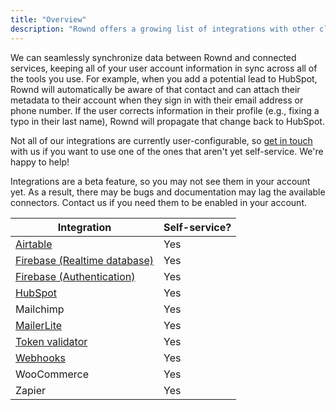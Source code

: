 ```yaml
---
title: "Overview"
description: "Rownd offers a growing list of integrations with other cloud services, CRMs, and more. Here's a list of the integrations we currently support."
---
```


We can seamlessly synchronize data between Rownd and connected
services, keeping all of your user account information in sync across
all of the tools you use. For example, when you add a potential lead to HubSpot,
Rownd will automatically be aware of that contact and can attach their metadata
to their account when they sign in with their email address or phone number. If
the user corrects information in their profile (e.g., fixing a typo in their
last name), Rownd will propagate that change back to HubSpot.

Not all of our integrations are currently user-configurable, so
[get in touch](https://rownd.io/contact) with us if you want to use one of the
ones that aren't yet self-service. We're happy to help!

<Info>
Integrations are a beta feature, so you may not see them in your account yet. As a result, there may be bugs and documentation may lag the available connectors. Contact us if you need them to be enabled in your account.
</Info>

| Integration                                                                                         | Self-service? |
| --------------------------------------------------------------------------------------------------- | ------------- |
| [Airtable](./airtable)                                                                              | Yes           |
| [Firebase (Realtime database)](./firebase/realtime-database)                                      | Yes           |
| [Firebase (Authentication)](./firebase/authentication)                                                                           | Yes           |
| [HubSpot](./hubspot)                                                                                | Yes           |
| Mailchimp                                                                                           | Yes           |
| [MailerLite](./mailerlite)                                                                          | Yes           |
| [Token validator](./token-validator)                                                                | Yes           |
| [Webhooks](./webhooks)                                                                              | Yes           |
| WooCommerce                                                                                         | Yes           |
| Zapier                                                                                              | Yes           |
